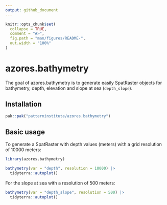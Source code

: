 ```yaml
---
output: github_document
---
```


<!-- README.md is generated from README.Rmd. Please edit that file -->

```r
knitr::opts_chunk$set(
  collapse = TRUE,
  comment = "#>",
  fig.path = "man/figures/README-",
  out.width = "100%"
)
```

# azores.bathymetry

<!-- badges: start -->
<!-- badges: end -->

The goal of azores.bathymetry is to generate easily SpatRaster objects for
bathymetry, depth, elevation and slope at sea (`depth_slope`).

## Installation

``` r
pak::pak("patterninstitute/azores.bathymetry")
```

## Basic usage

To generate a SpatRaster with depth values (meters) with a grid resolution of
10000 meters:

```r
library(azores.bathymetry)

bathymetry(var = "depth", resolution = 10000) |>
  tidyterra::autoplot()
```

For the slope at sea with a resolution of 500 meters:

```r
bathymetry(var = "depth_slope", resolution = 500) |>
  tidyterra::autoplot()
```


